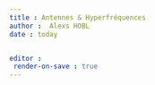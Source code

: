 ```yaml
---
title : Antennes & Hyperfréquences 
author :  Alexs HOBL
date : today


editor : 
 render-on-save : true
---
```


